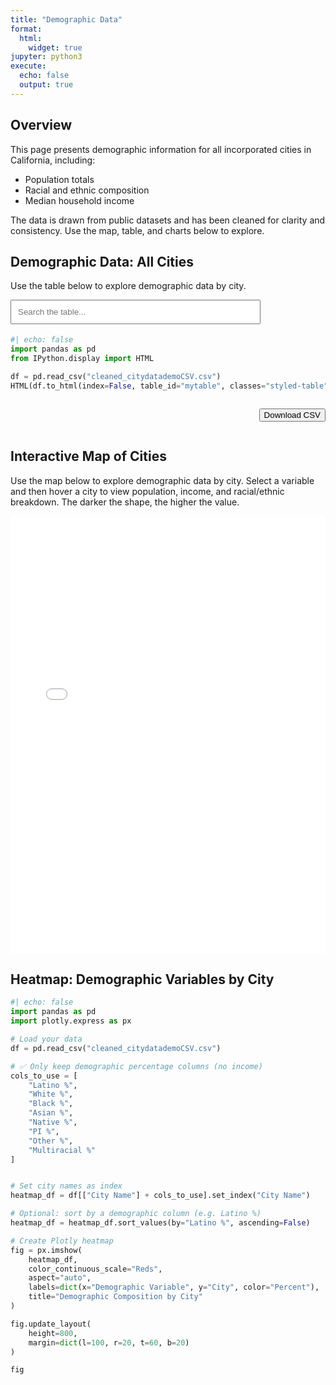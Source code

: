 ```yaml
---
title: "Demographic Data"
format:
  html:
    widget: true
jupyter: python3
execute:
  echo: false
  output: true
---
```


## Overview

This page presents demographic information for all incorporated cities in California, including:

- Population totals  
- Racial and ethnic composition  
- Median household income  

The data is drawn from public datasets and has been cleaned for clarity and consistency. Use the map, table, and charts below to explore.


## Demographic Data: All Cities

Use the table below to explore demographic data by city.

<!-- 🔍 Search bar -->
<input
  type="text"
  id="searchInput"
  onkeyup="filterTable()"
  placeholder="Search the table..."
  style="margin-bottom: 4px; padding: 10px; width: 100%; max-width: 400px;"
>

<script>
let currentPage = 1;
const rowsPerPage = 10;

function filterTable() {
  currentPage = 1;
  renderTable();
}

function sortTable(n) {
  const table = document.getElementById("mytable");
  const rows = Array.from(table.querySelectorAll("tbody tr"));
  const dir = table.dataset.sortDir === "asc" ? "desc" : "asc";
  table.dataset.sortDir = dir;
  table.dataset.sortCol = n;

  rows.sort((a, b) => {
    const cellA = a.children[n].textContent.trim().toLowerCase();
    const cellB = b.children[n].textContent.trim().toLowerCase();
    if (!isNaN(cellA) && !isNaN(cellB)) {
      return dir === "asc" ? cellA - cellB : cellB - cellA;
    }
    return dir === "asc"
      ? cellA.localeCompare(cellB)
      : cellB.localeCompare(cellA);
  });

  const tbody = table.querySelector("tbody");
  tbody.innerHTML = "";
  rows.forEach(row => tbody.appendChild(row));

  renderTable();
}

function renderTable() {
  const input = document.getElementById("searchInput").value.toLowerCase();
  const table = document.getElementById("mytable");
  const rows = Array.from(table.querySelectorAll("tbody tr"));

  // Filter
  let filteredRows = rows.filter(row =>
    row.textContent.toLowerCase().includes(input)
  );

  // Paginate
  rows.forEach(row => row.classList.add("hidden"));
  const start = (currentPage - 1) * rowsPerPage;
  const end = start + rowsPerPage;
  filteredRows.slice(start, end).forEach(row => row.classList.remove("hidden"));

  // Pagination Controls
  const totalPages = Math.ceil(filteredRows.length / rowsPerPage);
  const paginationDiv = document.getElementById("pagination");
  paginationDiv.innerHTML = "";
  for (let i = 1; i <= totalPages; i++) {
    let btn = document.createElement("button");
    btn.innerText = i;
    btn.style.marginRight = "5px";
    if (i === currentPage) btn.classList.add("active-page");
    btn.onclick = () => {
      currentPage = i;
      renderTable();
    };
    paginationDiv.appendChild(btn);
  }
}

document.addEventListener("DOMContentLoaded", () => {
  document.querySelectorAll("#mytable th").forEach((th, i) => {
    th.onclick = () => sortTable(i);
  });
  renderTable();
});
</script>

```python
#| echo: false
import pandas as pd
from IPython.display import HTML

df = pd.read_csv("cleaned_citydatademoCSV.csv")
HTML(df.to_html(index=False, table_id="mytable", classes="styled-table"))
```
<div id="table-controls" style="display: flex; justify-content: space-between; align-items: center; margin-top: 12px;">
  <div id="pagination"></div>

  <a href="cleaned_citydatademoCSV.csv" download="california_demographics.csv">
    <button
      class="city-button">
      Download CSV
    </button>
  </a>
</div>


## Interactive Map of Cities

Use the map below to explore demographic data by city. Select a variable and then hover a city to view population, income, and racial/ethnic breakdown. The darker the shape, the higher the value.

::: {=html}
<iframe
  src="city_map_tooltip.html"
  style="width:100%; height:700px; border:none;"
></iframe>
:::


## Heatmap: Demographic Variables by City

```python
#| echo: false
import pandas as pd
import plotly.express as px

# Load your data
df = pd.read_csv("cleaned_citydatademoCSV.csv")

# ✅ Only keep demographic percentage columns (no income)
cols_to_use = [
    "Latino %",
    "White %",
    "Black %",
    "Asian %",
    "Native %",
    "PI %",
    "Other %",
    "Multiracial %"
]


# Set city names as index
heatmap_df = df[["City Name"] + cols_to_use].set_index("City Name")

# Optional: sort by a demographic column (e.g. Latino %)
heatmap_df = heatmap_df.sort_values(by="Latino %", ascending=False)

# Create Plotly heatmap
fig = px.imshow(
    heatmap_df,
    color_continuous_scale="Reds",
    aspect="auto",
    labels=dict(x="Demographic Variable", y="City", color="Percent"),
    title="Demographic Composition by City"
)

fig.update_layout(
    height=800,
    margin=dict(l=100, r=20, t=60, b=20)
)

fig
```
